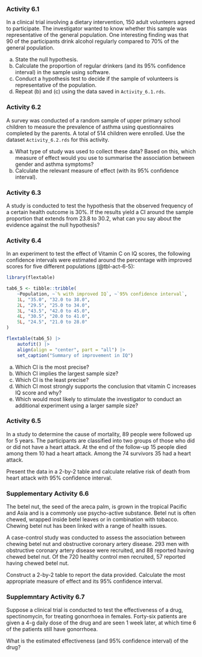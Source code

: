 ### Activity 6.1 {-}

In a clinical trial involving a dietary intervention, 150 adult volunteers agreed to participate. The investigator wanted to know whether this sample was representative of the general population. One interesting finding was that 90 of the participants drink alcohol regularly compared to 70% of the general population.

a) State the null hypothesis.
b) Calculate the proportion of regular drinkers (and its 95% confidence interval) in the sample using software.
c) Conduct a hypothesis test to decide if the sample of volunteers is representative of the population.
d) Repeat (b) and (c) using the data saved in `Activity_6.1.rds`.

### Activity 6.2 {-}

A survey was conducted of a random sample of upper primary school children to measure the prevalence of asthma using questionnaires completed by the parents. A total of 514 children were enrolled. Use the dataset `Activity_6.2.rds` for this activity.

a) What type of study was used to collect these data? Based on this, which measure of effect would you use to summarise the association between gender and asthma symptoms?
b) Calculate the relevant measure of effect (with its 95% confidence interval).

### Activity 6.3 {-}

A study is conducted to test the hypothesis that the observed frequency of a certain health outcome is 30%. If the results yield a CI around the sample proportion that extends from 23.8 to 30.2, what can you say about the evidence against the null hypothesis?

### Activity 6.4 {-}

In an experiment to test the effect of Vitamin C on IQ scores, the following confidence intervals were estimated around the percentage with improved scores for five different populations (@tbl-act-6-5):

```r
library(flextable)

tab6_5 <- tibble::tribble(
    ~Population, ~`% with improved IQ`, ~`95% confidence interval`,
    1L, "35.0", "32.0 to 38.0",
    2L, "29.5", "25.0 to 34.0",
    3L, "43.5", "42.0 to 45.0",
    4L, "30.5", "20.0 to 41.0",
    5L, "24.5", "21.0 to 28.0"
)

flextable(tab6_5) |>
    autofit() |>
    align(align = "center", part = "all") |>
    set_caption("Summary of improvement in IQ")
```


a) Which CI is the most precise?
b) Which CI implies the largest sample size?
c) Which CI is the least precise?
d) Which CI most strongly supports the conclusion that vitamin C increases IQ score and why?
e) Which would most likely to stimulate the investigator to conduct an additional experiment using a larger sample size?

### Activity 6.5 {-}

In a study to determine the cause of mortality, 89 people were followed up for 5 years. The participants are classified into two groups of those who did or did not have a heart attack. At the end of the follow-up 15 people died among them 10 had a heart attack. Among the 74 survivors 35 had a heart attack.

Present the data in a 2-by-2 table and calculate relative risk of death from heart attack with 95% confidence interval.

### Supplementary Activity 6.6 {-}

The betel nut, the seed of the areca palm, is grown in the tropical Pacific and Asia and is a commonly use psycho-active substance. Betel nut is often chewed, wrapped inside betel leaves or in combination with tobacco. Chewing betel nut has been linked with a range of health issues.

A case-control study was conducted to assess the association between chewing betel nut and obstructive coronary artery disease. 293 men with obstructive coronary artery disease were recruited, and 88 reported having chewed betel nut. Of the 720 healthy control men recruited, 57 reported having chewed betel nut.

Construct a 2-by-2 table to report the data provided. Calculate the most appropriate measure of effect and its 95% confidence interval.

### Supplemntary Activity 6.7 {-}

Suppose a clinical trial is conducted to test the effectiveness of a drug, spectinomycin, for treating gonorrhoea in females. Forty-six patients are given a 4-g daily dose of the drug and are seen 1 week later, at which time 6 of the patients still have gonorrhoea.

What is the estimated effectiveness (and 95% confidence interval) of the drug?
